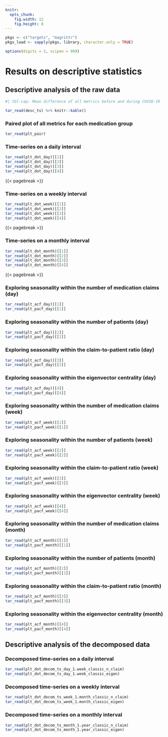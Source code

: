 ```yaml
---
knitr:
  opts_chunk:
    fig.width: 12
    fig.height: 8
---
```


```r

pkgs <- c("targets", "magrittr")
pkgs_load <- sapply(pkgs, library, character.only = TRUE)

options(digits = 2, scipen = 999)

```

# Results on descriptive statistics {#sec-descriptive}

## Descriptive analysis of the raw data

```r
#| tbl-cap: Mean difference of all metrics before and during COVID-19

tar_read(desc_ts) %>% knitr::kable()

```

\uselandscape

:::: {.content-hidden when-meta="in.report"}

### Paired plot of all metrics for each medication group {#sec-pair-plot}

```r

tar_read(plt_pair)

```

### Time-series on a daily interval

```r

tar_read(plt_dot_day)[[1]]
tar_read(plt_dot_day)[[2]]
tar_read(plt_dot_day)[[3]]
tar_read(plt_dot_day)[[4]]

```

{{< pagebreak >}}

### Time-series on a weekly interval

```r

tar_read(plt_dot_week)[[1]]
tar_read(plt_dot_week)[[2]]
tar_read(plt_dot_week)[[3]]
tar_read(plt_dot_week)[[4]]

```

{{< pagebreak >}}

### Time-series on a monthly interval

```r

tar_read(plt_dot_month)[[1]]
tar_read(plt_dot_month)[[2]]
tar_read(plt_dot_month)[[3]]
tar_read(plt_dot_month)[[4]]

```

{{< pagebreak >}}

### Exploring seasonality within the number of medication claims (day) {#sec-nclaim-day}

```r

tar_read(plt_acf_day)[[1]]
tar_read(plt_pacf_day)[[1]]

```

::: {.content-visible when-profile="descriptive"}

### Exploring seasonality within the number of patients (day) {#sec-npat-day}

```r

tar_read(plt_acf_day)[[2]]
tar_read(plt_pacf_day)[[2]]

```

### Exploring seasonality within the claim-to-patient ratio (day) {#sec-ratio-day}

```r

tar_read(plt_acf_day)[[3]]
tar_read(plt_pacf_day)[[3]]

```

:::

### Exploring seasonality within the eigenvector centrality (day) {#sec-eigen-day}

```r

tar_read(plt_acf_day)[[4]]
tar_read(plt_pacf_day)[[4]]

```

### Exploring seasonality within the number of medication claims (week) {#sec-nclaim-week}

```r

tar_read(plt_acf_week)[[1]]
tar_read(plt_pacf_week)[[1]]

```

::: {.content-visible when-profile="descriptive"}

### Exploring seasonality within the number of patients (week) {#sec-npat-week}

```r

tar_read(plt_acf_week)[[2]]
tar_read(plt_pacf_week)[[2]]

```

### Exploring seasonality within the claim-to-patient ratio (week) {#sec-ratio-week}

```r

tar_read(plt_acf_week)[[3]]
tar_read(plt_pacf_week)[[3]]

```

:::

### Exploring seasonality within the eigenvector centrality (week) {#sec-eigen-week}

```r

tar_read(plt_acf_week)[[4]]
tar_read(plt_pacf_week)[[4]]

```

### Exploring seasonality within the number of medication claims (month) {#sec-nclaim-month}

```r

tar_read(plt_acf_month)[[1]]
tar_read(plt_pacf_month)[[1]]

```

::: {.content-visible when-profile="descriptive"}

### Exploring seasonality within the number of patients (month) {#sec-npat-month}

```r

tar_read(plt_acf_month)[[2]]
tar_read(plt_pacf_month)[[2]]

```

### Exploring seasonality within the claim-to-patient ratio (month) {#sec-ratio-month}

```r

tar_read(plt_acf_month)[[3]]
tar_read(plt_pacf_month)[[3]]

```

:::

### Exploring seasonality within the eigenvector centrality (month) {#sec-eigen-month}

```r

tar_read(plt_acf_month)[[4]]
tar_read(plt_pacf_month)[[4]]

```

::::

## Descriptive analysis of the decomposed data {#sec-decom-classic-stl}

### Decomposed time-series on a daily interval

```r

tar_read(plt_dot_decom_ts_day_1.week_classic_n_claim)
tar_read(plt_dot_decom_ts_day_1.week_classic_eigen)

```

### Decomposed time-series on a weekly interval

```r

tar_read(plt_dot_decom_ts_week_1.month_classic_n_claim)
tar_read(plt_dot_decom_ts_week_1.month_classic_eigen)

```

### Decomposed time-series on a monthly interval

```r

tar_read(plt_dot_decom_ts_month_1.year_classic_n_claim)
tar_read(plt_dot_decom_ts_month_1.year_classic_eigen)

```

\normalpapersize
